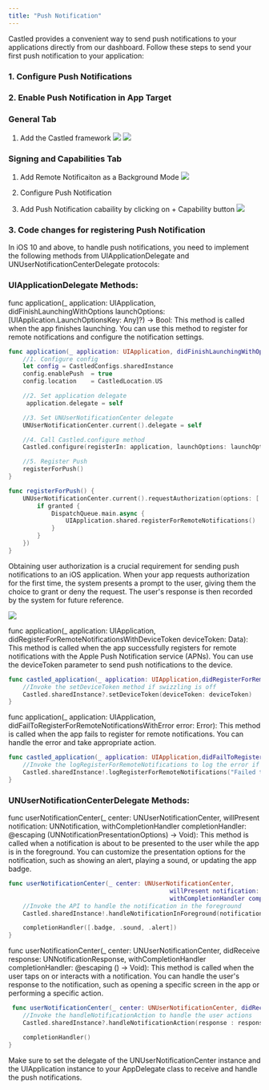 ```yaml
---
title: "Push Notification"
---
```


Castled provides a convenient way to send push notifications to your applications directly from our dashboard. Follow these steps to send your first push notification to your application:

### 1. Configure Push Notifications

### 2. Enable Push Notification in App Target

### General Tab 
1. Add the Castled framework
![](/images/add_castled_framework_1.png)
![](/images/add_castled_framework_2.png)

### Signing and Capabilities Tab

1. Add Remote Notificaiton as a Background Mode 
![](/images/add_background_mode.png)

2. Configure Push Notification

3. Add Push Notification cabaility by clicking on + Capability button
![](/images/add_push_capability.png)

### 3. Code changes for registering Push Notification 

In iOS 10 and above, to handle push notifications, you need to implement the following methods from UIApplicationDelegate and UNUserNotificationCenterDelegate protocols:

### UIApplicationDelegate Methods:

func application(_ application: UIApplication, didFinishLaunchingWithOptions launchOptions: [UIApplication.LaunchOptionsKey: Any]?) -> Bool: This method is called when the app finishes launching. You can use this method to register for remote notifications and configure the notification settings.
```swift
func application(_ application: UIApplication, didFinishLaunchingWithOptions launchOptions: [UIApplication.LaunchOptionsKey: Any]?) -> Bool {
    //1. Configure config
    let config = CastledConfigs.sharedInstance
    config.enablePush  = true
    config.location    = CastledLocation.US

    //2. Set application delegate
     application.delegate = self

    //3. Set UNUserNotificationCenter delegate 
    UNUserNotificationCenter.current().delegate = self

    //4. Call Castled.configure method
    Castled.configure(registerIn: application, launchOptions: launchOptions, instanceId: "mytestapikey", delegate: self)

    //5. Register Push 
    registerForPush()
}

func registerForPush() {
    UNUserNotificationCenter.current().requestAuthorization(options: [.sound, .badge, .alert], completionHandler: {granted, error in
        if granted {
            DispatchQueue.main.async {
                UIApplication.shared.registerForRemoteNotifications()
            }
        }
    })
}
```

Obtaining user authorization is a crucial requirement for sending push notifications to an iOS application. When your app requests authorization for the first time, the system presents a prompt to the user, giving them the choice to grant or deny the request. The user's response is then recorded by the system for future reference.

![](/images/request_permission.jpg)

func application(_ application: UIApplication, didRegisterForRemoteNotificationsWithDeviceToken deviceToken: Data): This method is called when the app successfully registers for remote notifications with the Apple Push Notification service (APNs). You can use the deviceToken parameter to send push notifications to the device.
```swift
func castled_application(_ application: UIApplication,didRegisterForRemoteNotificationsWithDeviceToken deviceToken: Data) {
    //Invoke the setDeviceToken method if swizzling is off
    Castled.sharedInstance?.setDeviceToken(deviceToken: deviceToken)
}
```

func application(_ application: UIApplication, didFailToRegisterForRemoteNotificationsWithError error: Error): This method is called when the app fails to register for remote notifications. You can handle the error and take appropriate action.
```swift
func castled_application(_ application: UIApplication,didFailToRegisterForRemoteNotificationsWithError error: Error) {
    //Invoke the logRegisterForRemoteNotifications to log the error if swizzling is off
    Castled.sharedInstance!.logRegisterForRemoteNotifications("Failed to register: \(error)")
}
```

### UNUserNotificationCenterDelegate Methods:

func userNotificationCenter(_ center: UNUserNotificationCenter, willPresent notification: UNNotification, withCompletionHandler completionHandler: @escaping (UNNotificationPresentationOptions) -> Void): This method is called when a notification is about to be presented to the user while the app is in the foreground. You can customize the presentation options for the notification, such as showing an alert, playing a sound, or updating the app badge.
```swift
func userNotificationCenter(_ center: UNUserNotificationCenter,
                                             willPresent notification: UNNotification,
                                             withCompletionHandler completionHandler: @escaping (UNNotificationPresentationOptions) -> Void) {
    //Invoke the API to handle the notification in the foreground
    Castled.sharedInstance!.handleNotificationInForeground(notification: notification)

    completionHandler([.badge, .sound, .alert])
}
```

func userNotificationCenter(_ center: UNUserNotificationCenter, didReceive response: UNNotificationResponse, withCompletionHandler completionHandler: @escaping () -> Void): This method is called when the user taps on or interacts with a notification. You can handle the user's response to the notification, such as opening a specific screen in the app or performing a specific action.
```swift
 func userNotificationCenter(_ center: UNUserNotificationCenter, didReceive response: UNNotificationResponse, withCompletionHandler completionHandler: @escaping () -> Void) {
    //Invoke the handleNotificationAction to handle the user actions
    Castled.sharedInstance?.handleNotificationAction(response : response)

    completionHandler()
}
```

Make sure to set the delegate of the UNUserNotificationCenter instance and the UIApplication instance to your AppDelegate class to receive and handle the push notifications.